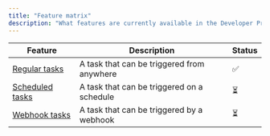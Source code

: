 ```yaml
---
title: "Feature matrix"
description: "What features are currently available in the Developer Preview"
---
```


| Feature                                | Description                                | Status |
| -------------------------------------- | ------------------------------------------ | ------ |
| [Regular tasks](/v3/tasks-regular)     | A task that can be triggered from anywhere | ✅     |
| [Scheduled tasks](/v3/tasks-scheduled) | A task that can be triggered on a schedule | ⏳     |
| [Webhook tasks](v3/tasks-webhooks)     | A task that can be triggered by a webhook  | ⏳     |
